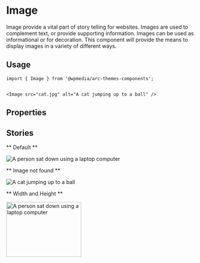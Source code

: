 

<Meta title="Components/Image" component={Image} />

# Image

Image provide a vital part of story telling for websites. Images are used to complement text, or provide supporting information.
Images can be used as informational or for decoration. This component will provide the means to display images in a variety of different ways.

## Usage

```
import { Image } from '@wpmedia/arc-themes-components';


<Image src="cat.jpg" alt="A cat jumping up to a ball" />
```

## Properties

<ArgsTable of={Image} />

## Stories

** Default **

<Canvas>
	<Story name="Default">
		<Image src="/computer-user.jpeg" alt="A person sat down using a laptop computer" />
	</Story>
</Canvas>

** Image not found **

<Canvas>
	<Story name="Image not found">
		<Image src="cat.jpg" alt="A cat jumping up to a ball" />
	</Story>
</Canvas>

** Width and Height **

<Canvas>
	<Story name="Width and Height">
		<Image
			src="/computer-user.jpeg"
			alt="A person sat down using a laptop computer"
			width="200"
			height="147"
		/>
	</Story>
</Canvas>
